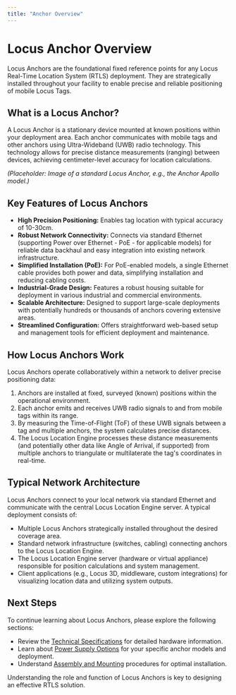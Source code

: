```yaml
---
title: "Anchor Overview"
---
```


# Locus Anchor Overview

Locus Anchors are the foundational fixed reference points for any Locus Real-Time Location System (RTLS) deployment. They are strategically installed throughout your facility to enable precise and reliable positioning of mobile Locus Tags.

## What is a Locus Anchor?

A Locus Anchor is a stationary device mounted at known positions within your deployment area. Each anchor communicates with mobile tags and other anchors using Ultra-Wideband (UWB) radio technology. This technology allows for precise distance measurements (ranging) between devices, achieving centimeter-level accuracy for location calculations.

*(Placeholder: Image of a standard Locus Anchor, e.g., the Anchor Apollo model.)*

## Key Features of Locus Anchors

- **High Precision Positioning:** Enables tag location with typical accuracy of 10-30cm.
- **Robust Network Connectivity:** Connects via standard Ethernet (supporting Power over Ethernet - PoE - for applicable models) for reliable data backhaul and easy integration into existing network infrastructure.
- **Simplified Installation (PoE):** For PoE-enabled models, a single Ethernet cable provides both power and data, simplifying installation and reducing cabling costs.
- **Industrial-Grade Design:** Features a robust housing suitable for deployment in various industrial and commercial environments.
- **Scalable Architecture:** Designed to support large-scale deployments with potentially hundreds or thousands of anchors covering extensive areas.
- **Streamlined Configuration:** Offers straightforward web-based setup and management tools for efficient deployment and maintenance.

## How Locus Anchors Work

Locus Anchors operate collaboratively within a network to deliver precise positioning data:

1.  Anchors are installed at fixed, surveyed (known) positions within the operational environment.
2.  Each anchor emits and receives UWB radio signals to and from mobile tags within its range.
3.  By measuring the Time-of-Flight (ToF) of these UWB signals between a tag and multiple anchors, the system calculates precise distances.
4.  The Locus Location Engine processes these distance measurements (and potentially other data like Angle of Arrival, if supported) from multiple anchors to triangulate or multilaterate the tag's coordinates in real-time.

## Typical Network Architecture

Locus Anchors connect to your local network via standard Ethernet and communicate with the central Locus Location Engine server. A typical deployment consists of:

- Multiple Locus Anchors strategically installed throughout the desired coverage area.
- Standard network infrastructure (switches, cabling) connecting anchors to the Locus Location Engine.
- The Locus Location Engine server (hardware or virtual appliance) responsible for position calculations and system management.
- Client applications (e.g., Locus 3D, middleware, custom integrations) for visualizing location data and utilizing system outputs.

## Next Steps

To continue learning about Locus Anchors, please explore the following sections:

- Review the [Technical Specifications](./TechnicalSpecifications) for detailed hardware information.
- Learn about [Power Supply Options](./PowerSupply) for your specific anchor models and deployment.
- Understand [Assembly and Mounting](./AssemblyAndMounting) procedures for optimal installation.

Understanding the role and function of Locus Anchors is key to designing an effective RTLS solution.

